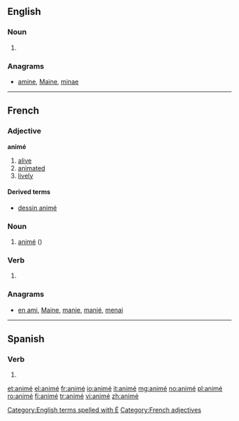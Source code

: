 ==English==

===Noun===
{{en-noun}}

# {{alternative spelling of|anime}}

===Anagrams===
* [[amine#English|amine]], [[Maine#English|Maine]], [[minae#English|minae]]

[[Category:English terms spelled with É]]

----

==French==

===Adjective===
'''animé'''

# [[alive]]
# [[animated]]
# [[lively]]

====Derived terms====
* [[dessin animé]]

===Noun===
{{fr-noun|m}}

# [[#English|animé]] ({{alternative spelling of|anime|lang=fr}})

===Verb===
{{fr-past participle}}

# {{past participle of|lang=fr|[[animer]]}}

===Anagrams===
* [[en ami#French|en ami]], [[Maine#French|Maine]], [[manie#French|manie]], [[manié#French|manié]], [[menai#French|menai]]

[[Category:French adjectives]]

----

==Spanish==

===Verb===
{{es-verb-form|animar}}

# {{es-verb form of|ending=ar|mood=indicative|tense=preterite|pers=1|number=singular|[[animar]]}}

[[et:animé]]
[[el:animé]]
[[fr:animé]]
[[io:animé]]
[[it:animé]]
[[mg:animé]]
[[no:animé]]
[[pl:animé]]
[[ro:animé]]
[[fi:animé]]
[[tr:animé]]
[[vi:animé]]
[[zh:animé]]